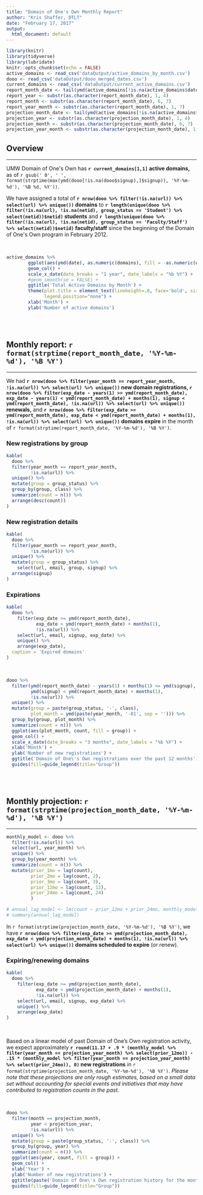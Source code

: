 ```yaml
---
title: "Domain of One's Own Monthly Report"
author: "Kris Shaffer, DTLT"
date: "February 17, 2017"
output:
  html_document: default
---
```


```r
library(knitr)
library(tidyverse)
library(lubridate)
knitr::opts_chunk$set(echo = FALSE)
active_domains <- read_csv('dataOutput/active_domains_by_month.csv')
dooo <- read_csv('dataOutput/dooo_merged_dates.csv')
current_domains <- read_csv('dataOutput/current_active_domains.csv')
report_month_date <- tail(ymd(active_domains[!is.na(active_domains$date),]$date), n=2)[1]
report_year <- substr(as.character(report_month_date), 1, 4)
report_month <- substr(as.character(report_month_date), 6, 7)
report_year_month <- substr(as.character(report_month_date), 1, 7)
projection_month_date <- tail(ymd(active_domains[!is.na(active_domains$date),]$date), n=1)
projection_year <- substr(as.character(projection_month_date), 1, 4)
projection_month <- substr(as.character(projection_month_date), 6, 7)
projection_year_month <- substr(as.character(projection_month_date), 1, 7)
```

## Overview

<hr/>

UMW Domain of One\'s Own has <strong>`r current_domains[1,1]` active domains,</strong> as of `r gsub(' 0', ' ', format(strptime(max(ymd(dooo[!is.na(dooo$signup),]$signup)), '%Y-%m-%d'), '%B %d, %Y'))`.
                  
We have assigned a total of <strong>`r nrow(dooo %>% filter(!is.na(url)) %>% select(url) %>% unique())` domains</strong> to <strong>`r length(unique(dooo %>% filter(!is.na(url), !is.na(netid), group_status == 'Student') %>% select(netid))$netid)` students</strong> and <strong>`r length(unique(dooo %>% filter(!is.na(url), !is.na(netid), group_status == 'Faculty/Staff') %>% select(netid))$netid)` faculty/staff</strong> since the beginning of the Domain of One\'s Own program in February 2012.

<br/>

```r
active_domains %>%
        ggplot(aes(ymd(date), as.numeric(domains), fill = -as.numeric(domains))) +
        geom_col() +
        scale_x_date(date_breaks = "1 year", date_labels = "%b %Y") +
        #geom_smooth(se = FALSE) +
        ggtitle('Total Active Domains by Month') +
        theme(plot.title = element_text(lineheight=.8, face='bold', size=16, hjust=0.5),
              legend.position="none") +
        xlab('Month') +
        ylab('Number of active domains')
```

<br/><br/>

## Monthly report: `r format(strptime(report_month_date, '%Y-%m-%d'), '%B %Y')`

<hr/>

We had <strong>`r nrow(dooo %>% filter(year_month == report_year_month, !is.na(url)) %>% select(url) %>% unique())` new domain registrations, `r nrow(dooo %>% filter(exp_date - years(1) >= ymd(report_month_date), exp_date - years(1) < ymd(report_month_date) + months(1), signup < ymd(report_month_date), !is.na(url)) %>% select(url) %>% unique())` renewals,</strong> and <strong>`r nrow(dooo %>% filter(exp_date >= ymd(report_month_date), exp_date < ymd(report_month_date) + months(1), !is.na(url)) %>% select(url) %>% unique())` domains expire</strong> in the month of `r format(strptime(report_month_date, '%Y-%m-%d'), '%B %Y')`.

### New registrations by group
```r
kable(
  dooo %>%
  filter(year_month == report_year_month,
         !is.na(url)) %>%
  unique() %>%
  mutate(group = group_status) %>%
  group_by(group, class) %>%
  summarize(count = n()) %>%
  arrange(desc(count))
)
```

### New registration details
```r
kable(
  dooo %>%
  filter(year_month == report_year_month,
         !is.na(url)) %>%
  unique() %>%
  mutate(group = group_status) %>%
    select(url, email, group, signup) %>%
  arrange(signup)
)
```

### Expirations
```r
kable(
  dooo %>% 
    filter(exp_date >= ymd(report_month_date), 
           exp_date < ymd(report_month_date) + months(1), 
           !is.na(url)) %>% 
    select(url, email, signup, exp_date) %>% 
    unique() %>%
    arrange(exp_date),
  caption = 'Expired domains'
)
```

<br/>

```r
dooo %>%
  filter(ymd(report_month_date) - years(1) + months(1) <= ymd(signup),
         ymd(signup) < ymd(report_month_date) + months(1),
         !is.na(url)) %>%
  unique() %>%
  mutate(group = paste(group_status, '-', class),
         plot_month = ymd(paste(year_month, '-01', sep = ''))) %>%
  group_by(group, plot_month) %>%
  summarize(count = n()) %>%
  ggplot(aes(plot_month, count, fill = group)) +
  geom_col() +
  scale_x_date(date_breaks = "3 months", date_labels = "%b %Y") +
  xlab('Month') +
  ylab('Number of new registrations') +
  ggtitle('Domain of One\'s Own registrations over the past 12 months') +
  guides(fill=guide_legend(title="Group")) 
```

<br/><br/>

## Monthly projection: `r format(strptime(projection_month_date, '%Y-%m-%d'), '%B %Y')`

<hr/>

```r
monthly_model <- dooo %>%
  filter(!is.na(url)) %>%
  select(url, year_month) %>%
  unique() %>%
  group_by(year_month) %>%
  summarize(count = n()) %>%
  mutate(prior_1mo = lag(count),
         prior_2mo = lag(count, 2),
         prior_3mo = lag(count, 3),
         prior_12mo = lag(count, 12),
         prior_24mo = lag(count, 24)
         )

# annual_lag_model <- lm(count ~ prior_12mo + prior_24mo, monthly_model)
# summary(annual_lag_model)
```

In `r format(strptime(projection_month_date, '%Y-%m-%d'), '%B %Y')`, we have <Strong>`r nrow(dooo %>% filter(exp_date >= ymd(projection_month_date), exp_date < ymd(projection_month_date) + months(1), !is.na(url)) %>% select(url) %>% unique())` domains scheduled to expire</strong> (or renew).

### Expiring/renewing domains
```r
kable(
  dooo %>% 
    filter(exp_date >= ymd(projection_month_date), 
           exp_date < ymd(projection_month_date) + months(1), 
           !is.na(url)) %>% 
    select(url, email, signup, exp_date) %>% 
    unique() %>%
    arrange(exp_date)
)
```

<br/>

Based on a linear model of past Domain of One's Own registration activity, we expect approximately <strong>`r round(11.17 + .9 * (monthly_model %>% filter(year_month == projection_year_month) %>% select(prior_12mo)) - .15 * (monthly_model %>% filter(year_month == projection_year_month) %>% select(prior_24mo)), 0)` new registrations</strong> in `r format(strptime(projection_month_date, '%Y-%m-%d'), '%B %Y')`. *Please note that these projections are only rough estimates, based on a small data set without accounting for special events and initiatives that may have contributed to registration counts in the past.*

<br/>


```r
dooo %>%
  filter(month == projection_month,
         year < projection_year,
         !is.na(url)) %>%
  unique() %>%
  mutate(group = paste(group_status, '-', class)) %>%
  group_by(group, year) %>%
  summarize(count = n()) %>%
  ggplot(aes(year, count, fill = group)) +
  geom_col() +
  xlab('Year') +
  ylab('Number of new registrations') +
  ggtitle(paste('Domain of One\'s Own registration history for the month of', format(strptime(projection_month_date, '%Y-%m-%d'), '%B'))) +
  guides(fill=guide_legend(title="Group")) 
```

